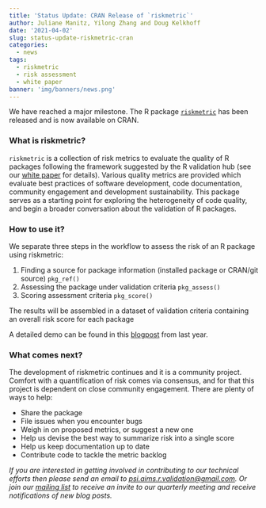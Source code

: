 ```yaml
---
title: 'Status Update: CRAN Release of `riskmetric`'
author: Juliane Manitz, Yilong Zhang and Doug Kelkhoff
date: '2021-04-02'
slug: status-update-riskmetric-cran
categories:
  - news
tags:
  - riskmetric
  - risk assessment
  - white paper
banner: 'img/banners/news.png'
---
```


We have reached a major milestone. The R package [`riskmetric`](https://pharmar.github.io/riskmetric/) has been released and is now available on CRAN. 

### What is riskmetric?

`riskmetric` is a collection of risk metrics to evaluate the quality of R packages following the framework suggested by the R validation hub (see our [white paper](https://www.pharmar.org/white-paper/) for details). 
Various quality metrics are provided which evaluate best practices of software development, code documentation, community engagement and development sustainability. This package serves as a starting point for exploring the heterogeneity of code quality, and begin a broader conversation about the validation of R packages. 

### How to use it?

We separate three steps in the workflow to assess the risk of an R package using riskmetric:

1. Finding a source for package information (installed package or CRAN/git source) `pkg_ref()`
2. Assessing the package under validation criteria `pkg_assess()`
3. Scoring assessment criteria `pkg_score()`

The results will be assembled in a dataset of validation criteria containing an overall risk score for each package

A detailed demo can be found in this [blogpost](https://www.pharmar.org/blog/2020/06/09/2020-06-02-riskmetric-intro-jun-2020/) from last year. 


### What comes next? 

The development of riskmetric continues and it is a community project. Comfort with a quantification of risk comes via consensus, and for that this project is dependent on close community engagement. There are plenty of ways to help:

* Share the package
* File issues when you encounter bugs
* Weigh in on proposed metrics, or suggest a new one
* Help us devise the best way to summarize risk into a single score
* Help us keep documentation up to date
* Contribute code to tackle the metric backlog

*If you are interested in getting involved in contributing to our technical efforts then please send an email to [psi.aims.r.validation@gmail.com](mailto:psi.aims.r.validation@gmail.com).  Or join our [mailing list](https://lists.r-consortium.org/g/RConsortium-Validation-Hub) to receive an invite to our quarterly meeting and receive notifications of new blog posts.*
